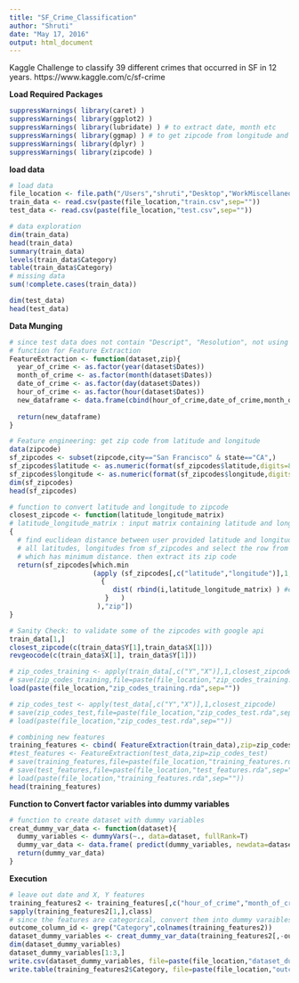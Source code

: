 ```yaml
---
title: "SF_Crime_Classification"
author: "Shruti"
date: "May 17, 2016"
output: html_document
---
```


Kaggle Challenge to classify 39 different crimes that occurred in SF in 12 years. https://www.kaggle.com/c/sf-crime

**Load Required Packages**
```r
suppressWarnings( library(caret) )
suppressWarnings( library(ggplot2) )
suppressWarnings( library(lubridate) ) # to extract date, month etc
suppressWarnings( library(ggmap) ) # to get zipcode from longitude and latitude
suppressWarnings( library(dplyr) )
suppressWarnings( library(zipcode) )
```

**load data** 
```r
# load data
file_location <- file.path("/Users","shruti","Desktop","WorkMiscellaneous","MachineLearning","SanFranciscoCrime/")
train_data <- read.csv(paste(file_location,"train.csv",sep=""))
test_data <- read.csv(paste(file_location,"test.csv",sep="")) 

# data exploration
dim(train_data)
head(train_data)
summary(train_data)
levels(train_data$Category)
table(train_data$Category)
# missing data
sum(!complete.cases(train_data))

dim(test_data)
head(test_data)
```

**Data Munging**
```r
# since test data does not contain "Descript", "Resolution", not using it for training the model
# function for Feature Extraction
FeatureExtraction <- function(dataset,zip){
  year_of_crime <- as.factor(year(dataset$Dates))
  month_of_crime <- as.factor(month(dataset$Dates))
  date_of_crime <- as.factor(day(dataset$Dates))
  hour_of_crime <- as.factor(hour(dataset$Dates))
  new_dataframe <- data.frame(cbind(hour_of_crime,date_of_crime,month_of_crime,year_of_crime,droplevels(dataset[,c("DayOfWeek","PdDistrict","X","Y")])))
  
  return(new_dataframe)
}

# Feature engineering: get zip code from latitude and longitude
data(zipcode)
sf_zipcodes <- subset(zipcode,city=="San Francisco" & state=="CA",)
sf_zipcodes$latitude <- as.numeric(format(sf_zipcodes$latitude,digits=8))
sf_zipcodes$longitude <- as.numeric(format(sf_zipcodes$longitude,digits=8))
dim(sf_zipcodes)
head(sf_zipcodes)

# function to convert latitude and longitude to zipcode
closest_zipcode <- function(latitude_longitude_matrix)   
# latitude_longitude_matrix : input matrix containing latitude and longitude from training or test set
{
  # find euclidean distance between user provided latitude and longitude and 
  # all latitudes, longitudes from sf_zipcodes and select the row from latter 
  # which has minimum distance. then extract its zip code
  return(sf_zipcodes[which.min 
                     (apply (sf_zipcodes[,c("latitude","longitude")],1,function(i) 
                       {
                          dist( rbind(i,latitude_longitude_matrix) ) #euclidean distance
                        }   ) 
                      ),"zip"])
}

# Sanity Check: to validate some of the zipcodes with google api
train_data[1,]
closest_zipcode(c(train_data$Y[1],train_data$X[1]))
revgeocode(c(train_data$X[1], train_data$Y[1]))

# zip_codes_training <- apply(train_data[,c("Y","X")],1,closest_zipcode)
# save(zip_codes_training,file=paste(file_location,"zip_codes_training.rda",sep=""))
load(paste(file_location,"zip_codes_training.rda",sep=""))

# zip_codes_test <- apply(test_data[,c("Y","X")],1,closest_zipcode)
# save(zip_codes_test,file=paste(file_location,"zip_codes_test.rda",sep=""))
# load(paste(file_location,"zip_codes_test.rda",sep=""))

# combining new features
training_features <- cbind( FeatureExtraction(train_data),zip=zip_codes_training, Category=train_data$Category )
#test_features <- FeatureExtraction(test_data,zip=zip_codes_test)
# save(training_features,file=paste(file_location,"training_features.rda",sep=""))
# save(test_features,file=paste(file_location,"test_features.rda",sep=""))
# load(paste(file_location,"training_features.rda",sep=""))
head(training_features)
```

**Function to Convert factor variables into dummy variables**
```r
# function to create dataset with dummy variables
creat_dummy_var_data <- function(dataset){
  dummy_variables <- dummyVars(~., data=dataset, fullRank=T)
  dummy_var_data <- data.frame( predict(dummy_variables, newdata=dataset) )
  return(dummy_var_data)
}
```

**Execution**
```{r:}
# leave out date and X, Y features
training_features2 <- training_features[,c("hour_of_crime","month_of_crime","year_of_crime","DayOfWeek","PdDistrict","zip","Category")]
sapply(training_features2[1,],class)
# since the features are categorical, convert them into dummy varaibles except the outcome. 
outcome_column_id <- grep("Category",colnames(training_features2))
dataset_dummy_variables <- creat_dummy_var_data(training_features2[,-outcome_column_id])
dim(dataset_dummy_variables)
dataset_dummy_variables[1:3,]
write.csv(dataset_dummy_variables, file=paste(file_location,"dataset_dummy_variables.csv",sep=""), quote=F, row.names=F)
write.table(training_features2$Category, file=paste(file_location,"outcomes.csv",sep=""), quote=F, row.names=F, col.names=F, ,sep=",")
```